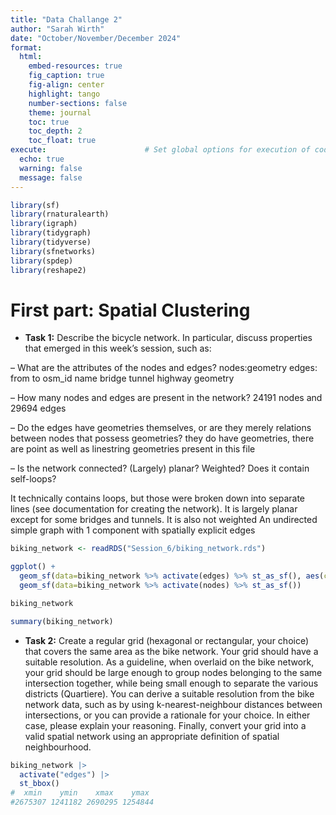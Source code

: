 ```yaml
---
title: "Data Challange 2"
author: "Sarah Wirth"
date: "October/November/December 2024"
format: 
  html:
    embed-resources: true
    fig_caption: true
    fig-align: center
    highlight: tango
    number-sections: false
    theme: journal
    toc: true
    toc_depth: 2
    toc_float: true
execute:                      # Set global options for execution of code blocks
  echo: true
  warning: false
  message: false
---
```


```r
library(sf)
library(rnaturalearth)
library(igraph)
library(tidygraph)
library(tidyverse)
library(sfnetworks)
library(spdep)
library(reshape2)
```

# First part: Spatial Clustering ####
* **Task 1:** Describe the bicycle network. In particular, discuss properties that emerged in this week’s session, such as:

– What are the attributes of the nodes and edges?
nodes:geometry
edges: from    to osm_id    name      bridge tunnel highway                   geometry


– How many nodes and edges are present in the network?
24191 nodes and 29694 edges

– Do the edges have geometries themselves, or are they merely relations between nodes that possess geometries?
they do have geometries, there are point as well as linestring geometries present in this file


– Is the network connected? (Largely) planar? Weighted? Does it contain self-loops?

It technically contains loops, but those were broken down into separate lines (see documentation for creating the network). It is largely planar except for some bridges and tunnels. It is also not weighted
An undirected simple graph with 1 component with spatially explicit edges


```r

biking_network <- readRDS("Session_6/biking_network.rds")

ggplot() +
  geom_sf(data=biking_network %>% activate(edges) %>% st_as_sf(), aes(color=highway), size=2) + 
  geom_sf(data=biking_network %>% activate(nodes) %>% st_as_sf())

biking_network

summary(biking_network)
```


* **Task 2:** Create a regular grid (hexagonal or rectangular, your choice) that covers the same area as the bike network. Your grid should have a suitable resolution. As a guideline, when overlaid on the bike network, your grid should be large enough to group nodes belonging to the same intersection together, while being small enough to separate the various districts (Quartiere). You can derive a suitable resolution from the bike network data, such as by using k-nearest-neighbour distances between intersections, or you can provide a rationale for your choice. In either case, please explain your reasoning. Finally, convert your grid into a valid spatial network using an appropriate definition of spatial neighbourhood.


```r
biking_network |>
  activate("edges") |>
  st_bbox()
#  xmin    ymin    xmax    ymax 
#2675307 1241182 2690295 1254844 

```

